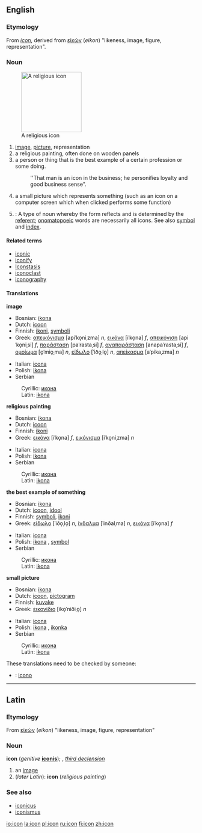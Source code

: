{{wikipedia}}

==English==
===Etymology===
From {{L.}} ''[[icon#Latin|icon]]'', derived from {{Gr.}} [[εἰκών]] (''eikon'') "likeness, image, figure, representation".

===Noun===
{{en-noun|icon|icons}}
[[Image:Cyril_Methodius25K.jpg|right|thumb|160px|A religious icon]]

# [[image]], [[picture]], representation
# a religious painting, often done on wooden panels 
# a person or thing that is the best example of a certain profession or some doing.
#:''That man is an icon in the business; he personifies loyalty and good business sense".
# a small picture which represents something (such as an icon on a computer screen which when clicked performs some function)
#{{linguistics}}: A type of noun whereby the form reflects and is determined by the [[referent]]; [[onomatopoeic]] words are necessarily all icons. See also [[symbol]] and [[index]].

====Related terms====
*[[iconic]]
*[[iconify]]
*[[Iconstasis]]
*[[iconoclast]]
*[[iconography]]

====Translations====
'''image'''
{{top}}
*Bosnian: [[ikona#Bosnian|ikona]] {{f}}
*Dutch: [[icoon]] {{n}}
*Finnish: [[ikoni]], [[symboli]]
*Greek: [[απεικόνισμα]] [apiˈko̞niˌzma] ''n'', [[εικόνα]] [iˈko̞na] ''f'', [[απεικόνιση]] [apiˈko̞niˌsi] ''f'', [[παράσταση]] [paˈrastaˌsi] ''f'', [[αναπαράσταση]] [anapaˈrastaˌsi] ''f'', [[ομοίωμα]] [o̞ˈmio̞ˌma] ''n'', [[είδωλο]] [ˈiðo̞ˌlo̞] ''n'', [[απείκασμα]] [aˈpikaˌzma] ''n''
{{mid}}
*Italian: [[icona]] {{f}}
*Polish: [[ikona]] {{f}}
*Serbian
:Cyrillic: [[икона#Serbian|икона]] {{f}}
:Latin: [[ikona#Serbian|ikona]] {{f}}
{{bottom}}

'''religious painting'''
{{top}}
*Bosnian: [[ikona#Bosnian|ikona]] {{f}}
*Dutch: [[icoon]] {{n}}
*Finnish: [[ikoni]]
*Greek: [[εικόνα]] [iˈko̞na] ''f'', [[εικόνισμα]] [iˈko̞niˌzma] ''n''
{{mid}}
*Italian: [[icona]] {{f}}
*Polish: [[ikona]] {{f}}
*Serbian
:Cyrillic: [[икона#Serbian|икона]] {{f}}
:Latin: [[ikona#Serbian|ikona]] {{f}}
{{bottom}}

'''the best example of something'''
{{top}}
*Bosnian: [[ikona#Bosnian|ikona]] {{f}}
*Dutch: [[icoon]], [[idool]] {{n}}
*Finnish: [[symboli]], [[ikoni]]
*Greek: [[είδωλο]] [ˈiðo̞ˌlo̞] ''n'', [[ίνδαλμα]] [ˈinðalˌma] ''n'', [[εικόνα]] [iˈko̞na] ''f''
{{mid}}
*Italian: [[icona]] {{f}}
*Polish: [[ikona]] {{f}}, [[symbol]] {{m}}
*Serbian
:Cyrillic: [[икона#Serbian|икона]] {{f}}
:Latin: [[ikona#Serbian|ikona]] {{f}}
{{bottom}}

'''small picture'''
{{top}}
*Bosnian: [[ikona#Bosnian|ikona]] {{f}}
*Dutch: [[icoon]], [[pictogram]] {{n}}
*Finnish: [[kuvake]]
*Greek: [[εικονίδιο]] [iko̞ˈniðiˌo̞] ''n''
{{mid}}
*Italian: [[icona]] {{f}}
*Polish: [[ikona]] {{f}}, [[ikonka]] {{f}}
*Serbian
:Cyrillic: [[икона#Serbian|икона]] {{f}}
:Latin: [[ikona#Serbian|ikona]] {{f}}
{{bottom}}

These translations need to be checked by someone:
{{checktrans}}
*{{ttbc|Interlingua}}: [[icono]]

----

==Latin==
===Etymology===
From {{Gr.}} [[εἰκών]] (''eikon'') "likeness, image, figure, representation"
===Noun===
'''icon''' (''genitive'' '''[[iconis]]'''); {{f}}, ''[[Wiktionary Appendix:Latin third declension|third declension]]''

# an [[image]]
# (''later Latin''): '''icon''' (''religious painting'')

===See also===
*[[iconicus]]
*[[iconismus]]

[[io:icon]]
[[la:icon]]
[[pl:icon]]
[[ru:icon]]
[[fi:icon]]
[[zh:icon]]